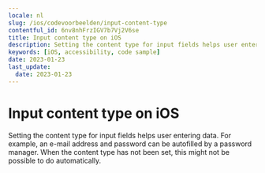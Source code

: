 ```yaml
---
locale: nl
slug: /ios/codevoorbeelden/input-content-type
contentful_id: 6nv8nhFrzIGV7b7Vj2V6se
title: Input content type on iOS
description: Setting the content type for input fields helps user entering data.
keywords: [iOS, accessibility, code sample]
date: 2023-01-23
last_update:
  date: 2023-01-23
---
```


# Input content type on iOS

Setting the content type for input fields helps user entering data. For example, an e-mail address and password can be autofilled by a password manager. When the content type has not been set, this might not be possible to do automatically.

<CodeSample id="input-content-type" platform="ios" locale="nl"/>
